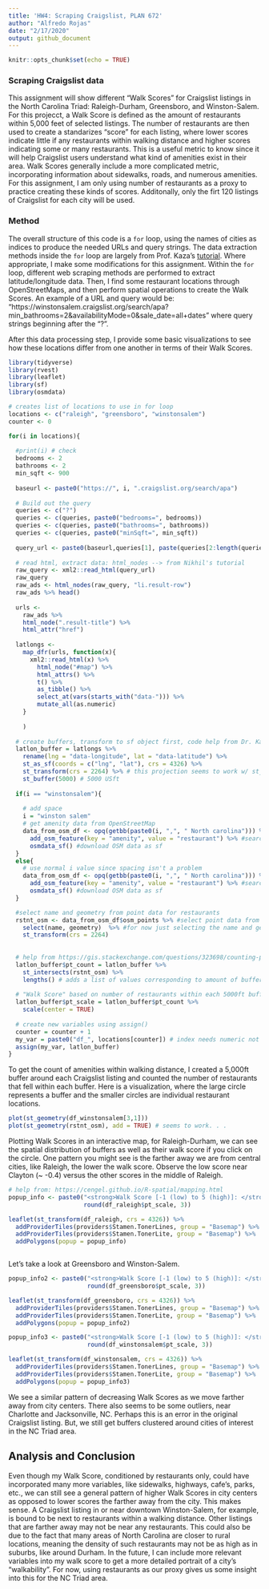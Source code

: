 ```yaml
---
title: 'HW4: Scraping Craigslist, PLAN 672'
author: "Alfredo Rojas"
date: "2/17/2020"
output: github_document
---
```


```r
knitr::opts_chunk$set(echo = TRUE)
```

### Scraping Craigslist data

This assignment will show different "Walk Scores" for Craigslist listings in the North Carolina Triad: Raleigh-Durham, Greensboro, and Winston-Salem. For this projecct, a Walk Score is defined as the amount of restaurants within 5,000 feet of selected listings. The number of restaurants are then used to create a standarizes "score" for each listing, where lower scores indicate little if any restaurants within walking distance and higher scores indicating some or many restaurants. This is a useful metric to know since it will help Craigslist users understand what kind of amenities exist in their area. Walk Scores generally include a more complicated metric, incorporating information about sidewalks, roads, and numerous amenities. For this assignment, I am only using number of restaurants as a proxy to practice creating these kinds of scores. Additonally, only the firt 120 listings of Craigslist for each city will be used. 

### Method

The overall structure of this code is a `for` loop, using the names of cities as indices to produce the needed URLs and query strings. The data extraction methods inside the `for` loop are largely from Prof. Kaza's [tutorial](https://sia.planning.unc.edu/post/2020-02-04-scraping-craigslist-posts/). Where appropriate, I make some modifications for this assignment. Within the `for` loop, different web scraping methods are performed to extract latitude/longitude data. Then, I find some restaurant locations through OpenStreetMaps, and then perform spatial operations to create the Walk Scores. An example of a URL and query would be: "https://winstonsalem.craigslist.org/search/apa?min_bathrooms=2&availabilityMode=0&sale_date=all+dates" where query strings beginning after the "?". 

After this data processing step, I provide some basic visualizations to see how these locations differ from one another in terms of their Walk Scores. 

```r

library(tidyverse)
library(rvest)
library(leaflet)
library(sf)
library(osmdata)

# creates list of locations to use in for loop
locations <- c("raleigh", "greensboro", "winstonsalem")
counter <- 0

for(i in locations){
  
  #print(i) # check
  bedrooms <- 2
  bathrooms <- 2
  min_sqft <- 900
  
  baseurl <- paste0("https://", i, ".craigslist.org/search/apa")
  
  # Build out the query
  queries <- c("?")
  queries <- c(queries, paste0("bedrooms=", bedrooms))
  queries <- c(queries, paste0("bathrooms=", bathrooms))
  queries <- c(queries, paste0("minSqft=", min_sqft))
  
  query_url <- paste0(baseurl,queries[1], paste(queries[2:length(queries)], collapse = "&"))
  
  # read html, extract data: html_nodes --> from Nikhil's tutorial
  raw_query <- xml2::read_html(query_url)
  raw_query
  raw_ads <- html_nodes(raw_query, "li.result-row")
  raw_ads %>% head()
  
  urls <-
    raw_ads %>%
    html_node(".result-title") %>%
    html_attr("href")
  
  latlongs <- 
    map_dfr(urls, function(x){
      xml2::read_html(x) %>% 
        html_node("#map") %>%
        html_attrs() %>%
        t() %>%
        as_tibble() %>%
        select_at(vars(starts_with("data-"))) %>%
        mutate_all(as.numeric)
    }
    
    )
  
  # create buffers, transform to sf object first, code help from Dr. Kaza on MS Teams
  latlon_buffer = latlongs %>%
    rename(lng = "data-longitude", lat = "data-latitude") %>%
    st_as_sf(coords = c("lng", "lat"), crs = 4326) %>% 
    st_transform(crs = 2264) %>% # this projection seems to work w/ st_buff?
    st_buffer(5000) # 5000 USft
  
  if(i == "winstonsalem"){
    
    # add space
    i = "winston salem"
    # get amenity data from OpenStreetMap
    data_from_osm_df <- opq(getbb(paste0(i, ",", " North carolina"))) %>% #gets bounding box
      add_osm_feature(key = "amenity", value = "restaurant") %>% #searches for restaurants
      osmdata_sf() #download OSM data as sf
  }
  else{
    # use normal i value since spacing isn't a problem
    data_from_osm_df <- opq(getbb(paste0(i, ",", " North carolina"))) %>% #gets bounding box
      add_osm_feature(key = "amenity", value = "restaurant") %>% #searches for restaurants
      osmdata_sf() #download OSM data as sf
  }

  #select name and geometry from point data for restaurants
  rstnt_osm <- data_from_osm_df$osm_points %>% #select point data from downloaded OSM data
    select(name, geometry)  %>% #for now just selecting the name and geometry to plot
    st_transform(crs = 2264)
  
  
  # help from https://gis.stackexchange.com/questions/323698/counting-points-in-polygons-with-sf-package-of-r
  latlon_buffer$pt_count = latlon_buffer %>%
    st_intersects(rstnt_osm) %>%
    lengths() # adds a list of values corresponding to amount of buffers 
  
  # "Walk Score" based on number of restaurants within each 5000ft buffer
  latlon_buffer$pt_scale = latlon_buffer$pt_count %>%
    scale(center = TRUE)
  
  # create new variables using assign()
  counter = counter + 1
  my_var = paste0("df_", locations[counter]) # index needs numeric not character
  assign(my_var, latlon_buffer)
}

```

To get the count of amenities within walking distance, I created a 5,000ft buffer around each Craigslist listing and counted the number of restaurants that fell within each buffer. Here is a visualization, where the large circle represents a buffer and the smaller circles are individual restaurant locations. 

```r

plot(st_geometry(df_winstonsalem[3,1]))
plot(st_geometry(rstnt_osm), add = TRUE) # seems to work. . .  
```

Plotting Walk Scores in an interactive map, for Raleigh-Durham, we can see the spatial distribution of buffers as well as their walk score if you click on the circle. One pattern you might see is the farther away we are from central cities, like Raleigh, the lower the walk score. Observe the low score near Clayton (~ -0.4) versus the other scores in the middle of Raleigh.

```r

# help from: https://cengel.github.io/R-spatial/mapping.html
popup_info <- paste0("<strong>Walk Score [-1 (low) to 5 (high)]: </strong>", 
                     round(df_raleigh$pt_scale, 3))

leaflet(st_transform(df_raleigh, crs = 4326)) %>% 
  addProviderTiles(providers$Stamen.TonerLines, group = "Basemap") %>%
  addProviderTiles(providers$Stamen.TonerLite, group = "Basemap") %>%
  addPolygons(popup = popup_info)



```

Let's take a look at Greensboro and Winston-Salem. 

```r
popup_info2 <- paste0("<strong>Walk Score [-1 (low) to 5 (high)]: </strong>", 
                      round(df_greensboro$pt_scale, 3))

leaflet(st_transform(df_greensboro, crs = 4326)) %>% 
  addProviderTiles(providers$Stamen.TonerLines, group = "Basemap") %>%
  addProviderTiles(providers$Stamen.TonerLite, group = "Basemap") %>%
  addPolygons(popup = popup_info2)

popup_info3 <- paste0("<strong>Walk Score [-1 (low) to 5 (high)]: </strong>", 
                      round(df_winstonsalem$pt_scale, 3))

leaflet(st_transform(df_winstonsalem, crs = 4326)) %>% 
  addProviderTiles(providers$Stamen.TonerLines, group = "Basemap") %>%
  addProviderTiles(providers$Stamen.TonerLite, group = "Basemap") %>%
  addPolygons(popup = popup_info3)
```

We see a similar pattern of decreasing Walk Scores as we move farther away from city centers. There also seems to be some outliers, near Charlotte and Jacksonville, NC. Perhaps this is an error in the original Craigslist listing. But, we still get buffers clustered around cities of interest in the NC Triad area. 

## Analysis and Conclusion

Even though my Walk Score, conditioned by restaurants only, could have incorporated many more variables, like sidewalks, highways, cafe's, parks, etc., we can still see a general pattern of higher Walk Scores in city centers as opposed to lower scores the farther away from the city. This makes sense. A Craigslist listing in or near downtown Winston-Salem, for example, is bound to be next to restaurants within a walking distance. Other listings that are farther away may not be near any restaurants. This could also be due to the fact that many areas of North Carolina are closer to rural locations, meaning the density of such restaurants may not be as high as in suburbs, like around Durham. In the future, I can include more relevant variables into my walk score to get a more detailed portrait of a city's "walkability". For now, using restaurants as our proxy gives us some insight into this for the NC Triad area. 

